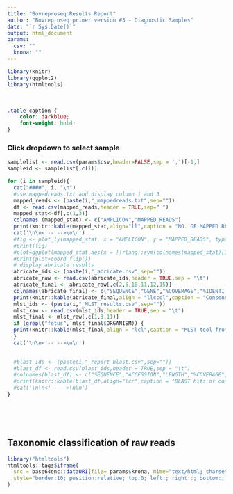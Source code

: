 ---
title: "Bovreproseq Results Report"
author: "Bovreproseq primer version #3 - Diagnostic Samples"
date: "`r Sys.Date()`"
output: html_document
params:
  csv: ""
  krona: ""
---

```{r setup, include=FALSE}
library(knitr)
library(ggplot2)
library(htmltools)
```


<br>
```{css, echo=FALSE}
.table caption {
    color: darkblue;
    font-weight: bold;
}
```

### Click dropdown to select sample {.tabset .tabset-dropdown}
```{r, results='asis',echo=FALSE}

samplelist <- read.csv(params$csv,header=FALSE,sep = ',')[-1,]
sampleid <- samplelist[,c(1)]

for (i in sampleid){
  cat("####", i, "\n")
  #use mappedreads.txt and display column 1 and 3
  mapped_reads <- (paste(i,"_mappedreads.txt",sep=""))
  df <- read.csv(mapped_reads,header = TRUE,sep=" ")
  mapped_stat<-df[,c(1,3)]
  colnames (mapped_stat) <- c("AMPLICON","MAPPED_READS")
  print(knitr::kable(mapped_stat,align="ll",caption = "NO. OF MAPPED READS. Generated using minimap2 and samtools"))
  cat('\n\n<!-- -->\n\n')
  #fig <- plot_ly(mapped_stat, x = "AMPLICON", y = "MAPPED_READS", type = 'bar', name = 'Mapped reads')
  #print(fig)
  #plot=ggplot(mapped_stat,aes(x = !!rlang::sym(colnames(mapped_stat)[1]),y = !!rlang::sym(colnames(mapped_stat)[2])))+geom_bar(stat="identity",fill='darkgreen',width=0.8)+scale_y_log10()+theme(aspect.ratio = 1/2)
  #print(plot+coord_flip())
  # display abricate results
  abricate_ids <- (paste(i,"_abricate.csv",sep=""))
  abricate_raw <- read.csv(abricate_ids,header = TRUE,sep = "\t")
  abricate_final <- abricate_raw[,c(2,6,10,11,12,15)]
  colnames(abricate_final) <- c("SEQUENCE","GENE","%COVERAGE","%IDENTITY","DATABASE","REFERENCE")
  print(knitr::kable(abricate_final,align = "llcccl",caption = "Consensus compared to reference database. Generated using abricate and custom database"))
  mlst_ids <- (paste(i,"_MLST_results.csv",sep=""))
  mlst_raw <- read.csv(mlst_ids,header = TRUE,sep = "\t")
  mlst_final <- mlst_raw[,c(1,3,11)]
  if (grepl("fetus", mlst_final$ORGANISM)) {
  print(knitr::kable(mlst_final,align = "lcl",caption = "MLST tool from github (https://github.com/tseemann/mlst). Scans contig files against traditional PubMLST typing schemes"))
  }
  cat('\n\n<!-- -->\n\n')
 

  #blast_ids <- (paste(i,"_report_blast.csv",sep=""))
  #blast_df <- read.csv(blast_ids,header = TRUE,sep = "\t")
  #colnames(blast_df) <- c("SEQUENCE","ACCESSION","LENGTH","%COVERAGE","%IDENTITY","Evalue","ORGANISM")
  #print(knitr::kable(blast_df,align="lcr",caption = "BLAST hits of consensus sequences.Only displays the top hit"))
  #cat('\n\n<!-- -->\n\n')
}
```
<br>

<br>

## Taxonomic classification of raw reads 

```{r, echo=FALSE}
library("htmltools")
htmltools::tags$iframe(
  src = base64enc::dataURI(file= params$krona, mime="text/html; charset=UTF-8"),
  style="border:10; position:relative; top:0; left:; right::; bottom:; width:100%; height:800px"
)
```